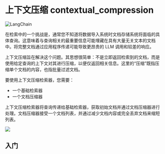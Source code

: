 # 上下文压缩 contextual_compression


![LangChain](https://pica.zhimg.com/50/v2-56e8bbb52aa271012541c1fe1ceb11a2_r.gif 'LangChain中文网')


在检索中的一个挑战是，通常您不知道将数据导入系统时文档存储系统将面临的具体查询。这意味着与查询相关的最重要信息可能埋藏在具有大量无关文本的文档中。将完整文档通过应用程序传递可能导致更昂贵的 LLM 调用和较差的响应。

上下文压缩旨在解决这个问题。其思想很简单：不是立即返回检索到的文档，而是使用给定查询的上下文对其进行压缩，以便仅返回相关信息。这里的“压缩”既指压缩单个文档的内容，也指批量过滤文档。

要使用上下文压缩检索器，您需要：
- 一个基础检索器
- 一个文档压缩器

上下文压缩检索器将查询传递给基础检索器，获取初始文档并通过文档压缩器进行处理。文档压缩器接受一个文档列表，并通过减少文档内容或完全丢弃文档来缩短列表。

![](https://drive.google.com/uc?id=1CtNgWODXZudxAWSRiWgSGEoTNrUFT98v)

## 入门


<Example/>
